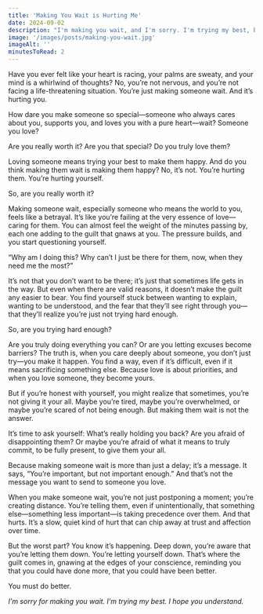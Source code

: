 ```yaml
---
title: 'Making You Wait is Hurting Me'
date: 2024-09-02
description: "I'm making you wait, and I'm sorry. I'm trying my best, but it's hard. I hope you understand."
image: '/images/posts/making-you-wait.jpg'
imageAlt: ''
minutesToRead: 2
---
```


Have you ever felt like your heart is racing, your palms are sweaty, and your mind is a whirlwind of thoughts? No, you’re not nervous, and you’re not facing a life-threatening situation. You’re just making someone wait. And it’s hurting you.

How dare you make someone so special—someone who always cares about you, supports you, and loves you with a pure heart—wait? Someone you love?

Are you really worth it? Are you that special? Do you truly love them?

Loving someone means trying your best to make them happy. And do you think making them wait is making them happy? No, it’s not. You’re hurting them. You’re hurting yourself.

So, are you really worth it?

Making someone wait, especially someone who means the world to you, feels like a betrayal. It’s like you’re failing at the very essence of love—caring for them. You can almost feel the weight of the minutes passing by, each one adding to the guilt that gnaws at you. The pressure builds, and you start questioning yourself.

“Why am I doing this? Why can’t I just be there for them, now, when they need me the most?”

It’s not that you don’t want to be there; it’s just that sometimes life gets in the way. But even when there are valid reasons, it doesn’t make the guilt any easier to bear. You find yourself stuck between wanting to explain, wanting to be understood, and the fear that they’ll see right through you—that they’ll realize you’re just not trying hard enough.

So, are you trying hard enough?

Are you truly doing everything you can? Or are you letting excuses become barriers? The truth is, when you care deeply about someone, you don’t just try—you make it happen. You find a way, even if it’s difficult, even if it means sacrificing something else. Because love is about priorities, and when you love someone, they become yours.

But if you’re honest with yourself, you might realize that sometimes, you’re not giving it your all. Maybe you’re tired, maybe you’re overwhelmed, or maybe you’re scared of not being enough. But making them wait is not the answer.

It’s time to ask yourself: What’s really holding you back? Are you afraid of disappointing them? Or maybe you’re afraid of what it means to truly commit, to be fully present, to give them your all.

Because making someone wait is more than just a delay; it’s a message. It says, “You’re important, but not important enough.” And that’s not the message you want to send to someone you love.

When you make someone wait, you’re not just postponing a moment; you’re creating distance. You’re telling them, even if unintentionally, that something else—something less important—is taking precedence over them. And that hurts. It’s a slow, quiet kind of hurt that can chip away at trust and affection over time.

But the worst part? You know it’s happening. Deep down, you’re aware that you’re letting them down. You’re letting yourself down. That’s where the guilt comes in, gnawing at the edges of your conscience, reminding you that you could have done more, that you could have been better.

You must do better.

_I’m sorry for making you wait. I’m trying my best. I hope you understand._
